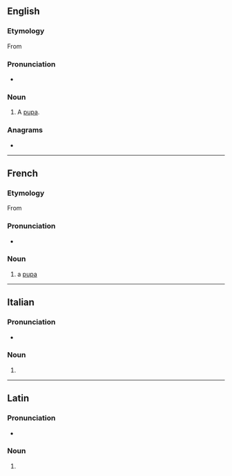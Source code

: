 {{also|pupë}}
==English==

===Etymology===
From {{bor|en|fr|pupe}}

===Pronunciation===
* {{IPA|/pjup/|lang=en}}

===Noun===
{{en-noun}}

# A [[pupa]].

{{Webster 1913}}

===Anagrams===
* {{anagrams|en|a=eppu|uppe}}

----

==French==

===Etymology===
From {{der|fr|la|pūpa}}

===Pronunciation===
* {{IPA|/pyp/|lang=fr}}

===Noun===
{{fr-noun|f}}

# a [[pupa]]

----

==Italian==

===Pronunciation===
* {{IPA|/ˈpu.pe/|lang=it}}

===Noun===
{{head|it|noun plural form|g=f}}

# {{plural of|pupa|lang=it}}

----

==Latin==

===Pronunciation===
* {{la-IPA|pūpe}}

===Noun===
{{la-noun-form|pūpe}}

# {{inflection of|pūpus||voc|s|lang=la}}
